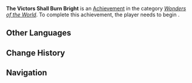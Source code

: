 {{Achievement Infobox
|id           = 84333
|order id     = 5112
|category     = Wonders of the World
|description  = At long last, once more, victory heralded Natlan's path
|requirements = Beginning ''[[A Fuel Named "Fate"]]''
|primogems    = 5
|quest        = The Rainbow Destined to Burn 
|type = Quest
|hidden       = 1
}}
'''The Victors Shall Burn Bright''' is an [[Achievement]] in the category ''[[Wonders of the World]]''. To complete this achievement, the player needs to begin {{Quest|A Fuel Named "Fate"}}.
<!--
==Gameplay Notes==
* 

==Gallery==
{{Preview
|size=300px
|file=
|caption=
}}

==Video Guides==
{{EVT
|video1   = 
|caption1 = 
}}
-->
==Other Languages==
{{Other Languages
|en       = The Victors Shall Burn Bright
|zhs      = 胜者重燃
|zhs_rm   = 
|zht      = 勝者重燃
|zht_rm   = 
|zh_tl    = 
|ja       = 勝者は再び燃え盛る
|ja_rm    = 
|ja_tl    = 
|ko       = 다시 타오른 승자
|ko_tl    = 
|es       = Ganadores reavivados
|es_tl    = Revived Winners
|fr       = Les vainqueurs brûleront de mille feux
|fr_tl    = The Victors Shall Burn Bright
|ru       = Победители будут гореть ярко
|ru_tl    = 
|th       = ผู้ชนะโชติช่วง
|th_rm    = 
|th_tl    = 
|vi       = Người Chiến Thắng Sẽ Lại Bùng Cháy
|vi_tl    = 
|de       = Mögen die Sieger erleuchten
|de_tl    = May the Victors Shine
|id       = Biarlah Sang Pemenang Berkobar Terang
|id_tl    = 
|pt       = Os Vencedores Brilharão Intensamente
|pt_tl    = The Winners Will Shine Intensely
|tr       = Kazananlar Daha Parlak Yanacak
|tr_tl    = 
|it       = I vincitori arderanno luminosi
|it_tl    = 
}}

==Change History==
{{Change History|5.1}}

==Navigation==
{{Achievement Navbox}}